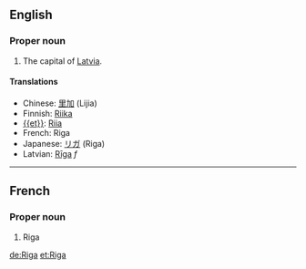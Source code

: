 ==English==
===Proper noun===

#The capital of [[Latvia]].

====Translations====
*Chinese: [[里加]] (Lijia)
*Finnish: [[Riika]]
* [[{{et}}]]: [[Riia]]
*French: Riga
*Japanese: [[リガ]] (Riga)
*Latvian: [[Rīga]] ''f''
----

==French==
===Proper noun===

#Riga

[[de:Riga]]
[[et:Riga]]